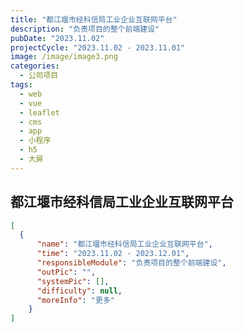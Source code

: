 ```yaml
---
title: "都江堰市经科信局工业企业互联网平台"
description: "负责项目的整个前端建设"
pubDate: "2023.11.02"
projectCycle: "2023.11.02 - 2023.11.01"
image: /image/image3.png
categories:
  - 公司项目
tags:
  - web
  - vue
  - leaflet
  - cms
  - app
  - 小程序
  - h5
  - 大屏
---
```


## 都江堰市经科信局工业企业互联网平台

```json
[
  {
      "name": "都江堰市经科信局工业企业互联网平台",
      "time": "2023.11.02 - 2023.12.01",
      "responsibleModule": "负责项目的整个前端建设",
      "outPic": "",
      "systemPic": [],
      "difficulty": null,
      "moreInfo": "更多"
    }
]
```
